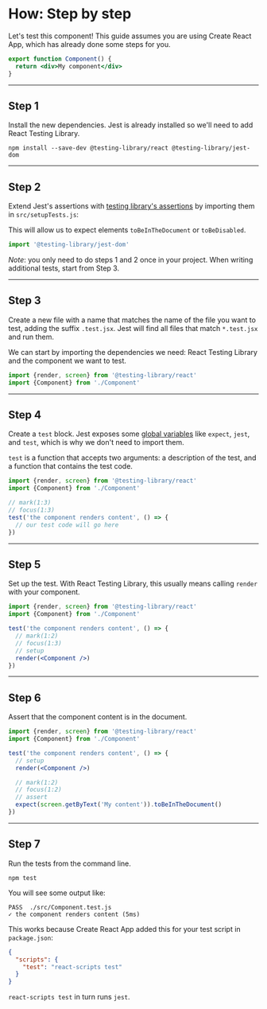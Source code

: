 # How: Step by step

Let's test this component! This guide assumes you are using Create React App, which has already done some steps for you.

```jsx Component.jsx
export function Component() {
  return <div>My component</div>
}
```

---

## Step 1

Install the new dependencies. Jest is already installed so we'll need to add React Testing Library.

```fish
npm install --save-dev @testing-library/react @testing-library/jest-dom
```

---

## Step 2

Extend Jest's assertions with [testing library's assertions](https://github.com/testing-library/jest-dom#table-of-contents) by importing them in `src/setupTests.js`:

This will allow us to expect elements `toBeInTheDocument` or `toBeDisabled`.

```js src/setupTests.js
import '@testing-library/jest-dom'
```

_Note_: you only need to do steps 1 and 2 once in your project. When writing additional tests, start from Step 3.

---

## Step 3

Create a new file with a name that matches the name of the file you want to test, adding the suffix `.test.jsx`. Jest will find all files that match `*.test.jsx` and run them.

We can start by importing the dependencies we need: React Testing Library and the component we want to test.

```jsx Component.test.jsx
import {render, screen} from '@testing-library/react'
import {Component} from './Component'
```

---

## Step 4

Create a `test` block. Jest exposes some [global variables](https://jestjs.io/docs/api) like `expect`, `jest`, and `test`, which is why we don't need to import them.

`test` is a function that accepts two arguments: a description of the test, and a function that contains the test code.

```jsx Component.test.jsx
import {render, screen} from '@testing-library/react'
import {Component} from './Component'

// mark(1:3)
// focus(1:3)
test('the component renders content', () => {
  // our test code will go here
})
```

---

## Step 5

Set up the test. With React Testing Library, this usually means calling `render` with your component.

```jsx Component.test.jsx focus=1[9:14],2[9:17]
import {render, screen} from '@testing-library/react'
import {Component} from './Component'

test('the component renders content', () => {
  // mark(1:2)
  // focus(1:3)
  // setup
  render(<Component />)  
})
```

---

## Step 6

Assert that the component content is in the document.

```jsx Component.test.jsx focus=1[17:22]
import {render, screen} from '@testing-library/react'
import {Component} from './Component'

test('the component renders content', () => {
  // setup
  render(<Component />)

  // mark(1:2)
  // focus(1:2)
  // assert
  expect(screen.getByText('My content')).toBeInTheDocument()
})
```

---

## Step 7

Run the tests from the command line.

```fish
npm test
```

You will see some output like:

```fish
PASS  ./src/Component.test.js
✓ the component renders content (5ms)
```

This works because Create React App added this for your test script in `package.json`:

```json package.json
{
  "scripts": {
    "test": "react-scripts test"
  }
}
```

`react-scripts test` in turn runs `jest`.

